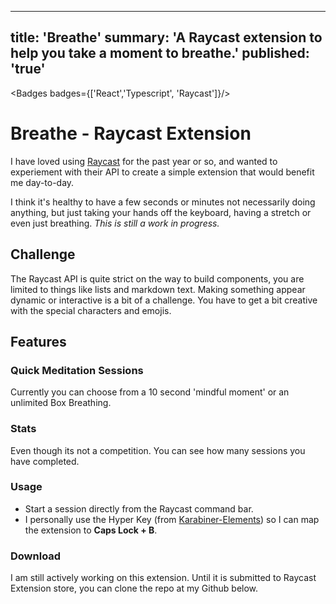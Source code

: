 
---
title: 'Breathe'
summary: 'A Raycast extension to help you take a moment to breathe.'
published: 'true'
---

<Badges badges={['React','Typescript', 'Raycast']}/>



# Breathe - Raycast Extension


I have loved using [Raycast](https://www.raycast.com/) for the past year or so, and wanted to experiement with their API to create a simple extension that would benefit me day-to-day.

I think it's healthy to have a few seconds or minutes not necessarily doing anything, but just taking your hands off the keyboard, having a stretch or even just breathing.
*This is still a work in progress.*

<ClickableImage src='/assets/Breathe/breathe1.png' alt="app-screenshot-1"  width={2248} height={1590} />

##  Challenge

<ClickableImage src='/assets/Breathe/breathe-code1.png' alt="app-screenshot-1"  width={2248} height={1590} />

The Raycast API is quite strict on the way to build components, you are limited to things like lists and markdown text. 
Making something appear dynamic or interactive is a bit of a challenge. You have to get a bit creative with the special characters and emojis.

## Features

### Quick Meditation Sessions

Currently you can choose from a 10 second 'mindful moment' or an unlimited Box Breathing.

### Stats

Even though its not a competition. You can see how many sessions you have completed.

### Usage

-  Start a session directly from the Raycast command bar.
-  I personally use the Hyper Key (from [Karabiner-Elements](https://karabiner-elements.pqrs.org/)) so I can map the extension to **Caps Lock + B**.


<ClickableImage src='/assets/Breathe/breathe2.png' alt="app-screenshot-1"  width={2248} height={1590} />

<ClickableImage src='/assets/Breathe/breathe3.png' alt="app-screenshot-1"  width={2248} height={1590} />

### Download
I am still actively working on this extension. Until it is submitted to Raycast Extension store, you can clone the repo at my Github below.

<MarkdownButtons github="https://github.com/AdamShelley/breathe"/>
